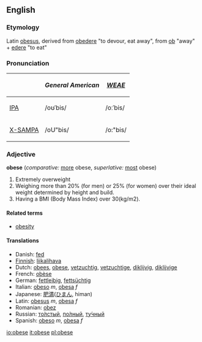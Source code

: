 ==English==
===Etymology===
Latin [[obesus]], derived from [[obedere]] "to devour, eat away", from [[ob]] "away" + [[edere]] "to eat"

===Pronunciation===
{| border=1 cellpadding=5
! !! ''General American'' !! ''[[WEAE]]''
|-
| [[w:IPA|IPA]] || /oʊˈbis/ || /oːˈbis/
|-
| [[w:X-SAMPA|X-SAMPA]] || /oU"bis/ || /o:"bis/
|}

===Adjective===
'''obese''' (''comparative:'' [[more]] obese, ''superlative:'' [[most]] obese)

#Extremely overweight
#Weighing more than 20% (for men) or 25% (for women) over their ideal weight determined by height and build.
#Having a BMI (Body Mass Index) over 30(kg/m2).

====Related terms====
*[[obesity]]

====Translations====
*Danish: [[fed]]
*[[Finnish]]: [[liikalihava]]
*Dutch: [[obees]], [[obese]], [[vetzuchtig]], [[vetzuchtige]], [[diklijvig]], [[diklijvige]]
*French: [[obèse]]
*German: [[fettleibig]], [[fettsüchtig]]
*Italian: [[obeso]] ''m'', [[obesa]] ''f''
*Japanese: [[肥満]]([[ひまん]], himan)
*Latin: [[obesus]] ''m'', [[obesa]] ''f''
*Romanian: [[obez]]
*Russian: [[толстый|то́лстый]], [[полный|по́лный]], [[тучный|ту́чный]]
*Spanish: [[obeso]] ''m'', [[obesa]] ''f''

[[io:obese]]
[[it:obese]]
[[pl:obese]]